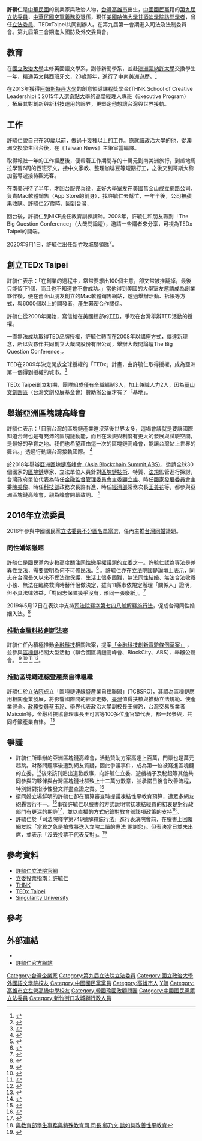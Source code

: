 {{多個問題|
{{autobiography|time=2020-04-22T15:59:46+00:00}}
{{trivia|time=2020-04-22T15:59:46+00:00}}
{{Inappropriate tone|time=2020-02-02T12:36:20+00:00}}
}}
{{DISPLAYTITLE:許毓仁}}
{{Infobox officeholder
| name = 許毓仁<br/><small>Hsu, Yu-Jen</small>
| image name = Hsu Yu-Jen - by Huang Kuan-Ju 02 (cropped).JPG
| imagesize            =
| order1 = {{ROC}}第9屆[[立法委員|立法委員]]
| term_start1 = 2016年2月1日
| term_end1 = 2020年1月31日
| constituency1 = [[全國不分區及僑居國外國民立法委員選舉區|全國不分區及僑居國外國民立法委員選舉區]]
| sex          = 男
| birth_date = {{birth date and age|1978|7|19}}
| birth_place = {{TWN}}[[高雄市|高雄市]]
| death_date =
| death_place  =
| nationality  = {{ROC}}
| party        = {{Kmt}}
| Factions     = 
| spouse      = 
| alma_mater   = 
| educate =
*[[國立政治大學|國立政治大學]]英國語文學系，輔系新聞學系
*[[高雄市立左營高級中學|高雄市立左營高級中學]]
| past =
* [[中華民國空軍|中華民國空軍]]義務役士兵
* THNK 阿姆斯特丹創意領袖學院獎學金
* [[奇點大學|奇點大學]]高階經理人計劃獎學金
* 行政院青年顧問團發起人
* 台北市產發局顧問
* 教育部教育廣播電台諮詢委員
* 台灣金融科技協會發起人
* 教育部國教署諮詢委員
* 英國創意城市顧問Charles L:andry諮詢委員
* PAN Asia Conference 2014 共同策展人
* 經濟部技術處 DOIT 青年創意平台顧問
* [http://tedxtaipei.com/ TEDxTaipei]共同創辦人、策展人
* TEDx 亞洲大使
* 大哉問股份有限公司創辦人
* 立法院（第九屆）委員<br><span style="color: blue;">（2016年2月1日-2020年1月31日）</span>
* [[新竹街口攻城獅|新竹攻城獅 / 新竹街口攻城獅]]領隊
}}

'''許毓仁'''{{BD|1978年|7月19日||}}是[[中華民國|中華民國]]的創業家與政治人物，[[台灣|台灣]][[高雄市|高雄市]]出生，[[中國國民黨|中國國民黨]]籍的[[第九屆立法委員|第九屆立法委員]]，[[中華民國空軍|中華民國空軍]][[義務役|義務役]]退伍，現任[[美國|美國]][[哈佛大學|哈佛大學]][[甘迺迪|甘迺迪]][[學院|學院]][[訪問學者|訪問學者]]，曾任[[立法委員|立法委員]]、TEDxTaipei共同創辦人。在第九屆第一會期進入司法及法制委員會。第九屆第三會期進入國防及外交委員會。

== 教育 ==
在[[國立政治大學|國立政治大學]]主修英國語文學系，副修新聞學系，並赴[[澳洲|澳洲]][[蒙納許大學|蒙納許大學]]交換學生一年，精通英文與西班牙文，23歲那年，進行了中南美洲遊歷。<ref>{{Cite web|url=https://www.itri.org.tw/chi/Content/Publications/contents.aspx?SiteID=1&MmmID=2000&MSid=621022613507472526|title=許毓仁：可以打掉重練人生不能設限|accessdate=2016-08-19|work=工研院中文版|archive-date=2019-05-02|archive-url=https://web.archive.org/web/20190502194931/https://www.itri.org.tw/chi/Content/Publications/contents.aspx?SiteID=1&MmmID=2000&MSid=621022613507472526|dead-url=no}}</ref>

在2013年獲得[[阿姆斯特丹大学|阿姆斯特丹大學]]的創意領導課程獎學金(THNK School of Creative Leadership)；2015年入選[[奇點大學|奇點大學]]的高階經理人專班（Executive Program） ，拓展其對創新與新科技運用的眼界，更堅定他想讓台灣與世界接軌。

== 工作 ==
許毓仁說自己在30歲以前，做過十幾種以上的工作。原就讀政治大學的他，從澳洲交換學生回台後，在《Taiwan News》主筆室當編譯。

取得報社一年的工作經歷後，便帶著工作期間存的十萬元到南美洲旅行，到瓜地馬拉學習6周的西班牙文，接中文家教、整理咖啡豆等短期打工，之後又到哥斯大黎加當導遊接待觀光客。

在南美洲待了半年，才回台服完兵役，正好大學室友在美國舊金山成立網路公司，負責Mac軟體銷售（App Store的前身），找許毓仁去幫忙，一年半後，公司被蘋果收購。許毓仁27歲時，回到台灣，

回台後，許毓仁到NIKE擔任教育訓練講師。2008年，許毓仁和朋友籌劃「The Big Question Conference」（大哉問論壇），邀請一些講者來分享，可視為TEDx Taipei的開端。

2020年9月1日，許毓仁出任[[新竹攻城獅|新竹攻城獅]]領隊<ref>{{cite news |author1=周毓翔 |title=前藍委許毓仁 接任「新竹攻城獅」球隊領隊 |url=https://www.chinatimes.com/realtimenews/20200901005035-260405?chdtv |accessdate=2021-02-23 |work=中國時報 |date=2020-09-01 |archive-date=2021-11-08 |archive-url=https://web.archive.org/web/20211108184520/https://www.chinatimes.com/realtimenews/20200901005035-260405?chdtv |dead-url=no }}</ref>。

== 創立TEDx Taipei ==
許毓仁表示：「在創業的過程中，常常要想出100個主意，卻又常被推翻掉，最後只能留下1個，而且也不知道會不會成功。」當他得到美國的大學室友邀請成為創業夥伴後，便在舊金山朋友創立的Mac軟體銷售網站，透過舉辦活動、拆帳等方式，與6000個以上的開發者，產生緊密合作關係。

許毓仁從2008年開始，寫信給在美國總部的[[TED|TED]]，爭取在台灣舉辦TED活動的授權。

一直無法成功取得TED品牌授權，許毓仁轉而在2008年以講座方式，傳達新理念，所以與夥伴共同創立大哉問股份有限公司，舉辦大哉問論壇The Big Question Conference，。

TED在2009年決定開放全球授權的「TEDx」計畫，由許毓仁取得授權，成為亞洲第一個得到授權的城市。<ref>{{Cite web|url=http://www.cheers.com.tw/article/article.action?id=5032601&page=1|title=TED×Taipei 創辦人 許毓仁：找出自己的聲音，說一個自己的故事 - 總編輯會客室 - 人物 - Cheers快樂工作人雜誌|accessdate=2016-08-19|archive-date=2019-05-04|archive-url=https://web.archive.org/web/20190504100431/https://www.cheers.com.tw/article/article.action?id=5032601&page=1|dead-url=no}}</ref>

TEDx Taipei創立初期，團隊組成僅有全職編制3人，加上兼職人力2人，因為[[華山1914文化創意產業園區|華山文創園區]]（台灣文創發展基金會）贊助辦公室才有了「基地」。

== 舉辦亞洲區塊鏈高峰會 ==
許毓仁表示：「目前台灣的區塊鏈產業還沒落後世界太多，這場會議就是要讓國際知道台灣也是有充沛的區塊鏈動能，而且在法規與制度有更大的發展與試驗空間，是最好的孕育之地。我們也希望藉由這一次的區塊鏈高峰會，能讓台灣站上世界的舞台。」透過行動讓台灣接軌國際。
<ref>{{Cite web|url=https://www.inside.com.tw/2018/06/28/asia-blockchain-summit|title=許毓仁：Asia Blockchain Summit 是場區塊鏈群聚台灣的「華山論劍」-INSIDE|accessdate=2018-06-28|archive-date=2018-07-26|archive-url=https://web.archive.org/web/20180726134926/https://www.inside.com.tw/2018/06/28/asia-blockchain-summit|dead-url=no}}</ref>

於2018年舉辦[https://web.archive.org/web/20180726140703/https://abasummit.co/ 亞洲區塊鏈高峰會（Asia Blockchain Summit,ABS）]，邀請全球30個國家的[[區塊鏈|區塊鏈]]專家、立法單位人員針對[[區塊鏈|區塊鏈]][[技術|技術]]、特質、[[法規|法規]]監管進行探討，台灣政府單位代表為時任[[中華民國金融監督管理委員會|金融監督管理委員會]]主委[[顧立雄|顧立雄]]、時任[[中華民國國家發展委員會|國家發展委員會]]主委[[陳美伶|陳美伶]]、時任[[中華民國科技部|科技部]]政務次長許有進、時任[[中華民國經濟部|經濟部]]常務次長[[王美花|王美花]]等，都參與亞洲區塊鏈高峰會，親為峰會開幕致詞。
<ref>{{Cite web|url=https://money.udn.com/money/story/5612/3229790|title=區塊鏈高峰會開幕 30國專家齊聚-經濟日報|accessdate=2018-07-02|archive-date=2019-05-02|archive-url=https://web.archive.org/web/20190502193812/https://money.udn.com/money/story/5612/3229790|dead-url=no}}</ref>

== 2016年立法委員 ==
2016年參與中國國民黨[[2016年中華民國立法委員選舉|立法委員不分區名單]]當選，任內主推[[台灣同婚|台灣同婚]]議題。
=== 同性婚姻議題 ===
許毓仁是國民黨內少數高度關注[[同性戀平權|同性戀平權]]議題的立委之一。許毓仁認為專法是差異性立法，需要說明為何不可修民法。<ref>{{Cite web|url=https://www.mpweekly.com/culture/lgbt-%E5%90%8C%E5%BF%97%E5%B9%B3%E6%AC%8A-%E5%90%8C%E6%80%A7%E5%A9%9A%E5%A7%BB-33985|accessdate=2017-05-24|title=【許毓仁・專訪】 一場未完的仗：爭取平等同性婚姻 先要向專法說不|archive-date=2021-01-16|archive-url=https://web.archive.org/web/20210116232104/https://www.mpweekly.com/culture/lgbt-%E5%90%8C%E5%BF%97%E5%B9%B3%E6%AC%8A-%E5%90%8C%E6%80%A7%E5%A9%9A%E5%A7%BB-33985|dead-url=no}}</ref>
。許毓仁亦在立法院國是論壇上表示，同志在台灣長久以來不受法律保護，生活上很多困難，無法[[同性結婚|同性結婚]]、無法合法收養小孩、無法在臨終救濟時替伴侶做決定，雖有11縣市依規定辦理「關係人」證明，但不具法律效益，「對同志保障幾乎沒有，形同一張廢紙」。<ref>{{Cite web|url=http://udn.com/news/story/1/2038252|title=修法挺婚姻平權 許毓仁：成為台灣驕傲|accessdate=2016-10-28|archive-date=2019-05-17|archive-url=https://web.archive.org/web/20190517145458/https://udn.com/news/story/1/2038252|dead-url=no}}</ref>

2019年5月17日在表決中支持[[司法院釋字第七四八號解釋施行法|司法院釋字第七四八號解釋施行法]]，促成台灣同性婚姻入法。<ref>{{cite news|title=影／「同性二人結婚登記」蔣萬安7藍委投贊成　林岱樺13綠委跑票|url=https://www.ettoday.net/news/20190517/1446791.htm|author=政治中心|agency=ETtoday新聞雲|date=2019-05-17|accessdate=2019-05-17|archive-date=2019-05-17|archive-url=https://web.archive.org/web/20190517091839/https://www.ettoday.net/news/20190517/1446791.htm|dead-url=no}}</ref>

=== [https://newtalk.tw/news/view/2017-11-04/102799 推動金融科技創新法案] {{Wayback|url=https://newtalk.tw/news/view/2017-11-04/102799 |date=20190502162648 }} ===
許毓仁任內積極推動[[金融科技|金融科技]]相關法案，提案[https://misq.ly.gov.tw/MISQ//IQuery/misq5000QueryBillDetail.action?billNo=1061019070201600 「金融科技創新實驗條例草案」] {{Wayback|url=https://misq.ly.gov.tw/MISQ//IQuery/misq5000QueryBillDetail.action?billNo=1061019070201600 |date=20201205092831 }}，並參與[[區塊鏈|區塊鏈]]相關大型活動（聯合國區塊鏈高峰會、BlockCity、ABS）、舉辦公聽會。
<ref>{{Cite web|url=http://www.chinatimes.com/newspapers/20180618000358-260110|title=推法定數位貨幣 央行評估可行性-中國時報|accessdate=2018-06-18|archive-date=2019-05-03|archive-url=https://web.archive.org/web/20190503201027/https://www.chinatimes.com/newspapers/20180618000358-260110|dead-url=no}}</ref>
<ref>{{Cite web|url=https://money.udn.com/money/story/5635/3098637|title=BlockCity台灣大型區塊鏈盛會3/31至4/1展開-經濟日報|accessdate=2018-04-20|archive-date=2019-05-02|archive-url=https://web.archive.org/web/20190502140001/https://money.udn.com/money/story/5635/3098637|dead-url=no}}</ref>
<ref>{{Cite web|url=https://money.udn.com/money/story/5635/3237719|title=區塊鏈高峰會 思偉達創新應用成焦點-經濟日報|accessdate=2018-07-06|archive-date=2019-05-02|archive-url=https://web.archive.org/web/20190502232148/https://money.udn.com/money/story/5635/3237719|dead-url=no}}</ref>
<ref>{{Cite web|url=https://www.jhsu.tw/%e5%85%ac%e8%81%bd%e6%9c%83%e8%b3%aa%e8%a9%a2/%e5%85%ac%e8%81%bd%e6%9c%83-%e2%88%95-%e5%8d%80%e5%a1%8a%e9%8f%88%e4%b9%8b%e6%87%89%e7%94%a8%e8%88%87%e7%99%bc%e5%b1%95/|title=公聽會 區塊鏈之應用與發展-許毓仁辦公室|accessdate=2017-02-02|archive-url=https://web.archive.org/web/20180726140540/https://www.jhsu.tw/%e5%85%ac%e8%81%bd%e6%9c%83%e8%b3%aa%e8%a9%a2/%e5%85%ac%e8%81%bd%e6%9c%83-%e2%88%95-%e5%8d%80%e5%a1%8a%e9%8f%88%e4%b9%8b%e6%87%89%e7%94%a8%e8%88%87%e7%99%bc%e5%b1%95/|archive-date=2018-07-26|dead-url=yes}}</ref>。

=== 推動區塊鏈連線暨產業自律組織 ===
許毓仁於[[立法院|立法院]]成立「區塊鏈連線暨產業自律聯盟」(TCBSRO)，其認為區塊鏈應用相關產業發展，將影響國際間的經濟走勢，[[臺灣|臺灣]]值得扶植與推動立法規範、使產業健全。[[政務委員_(中華民國)|政務委員]][[蔡玉玲|蔡玉玲]]、學界代表政治大學副校長王儷玲，台灣交易所業者Maicoin等，金融科技協會理事長王可言等100多位產官學代表，都一起參與，共同呼籲產業自律。
<ref>{{Cite web|url=http://www.chinatimes.com/realtimenews/20180522002508-260410|title=區塊鏈連線暨產業自律組織 立法院推動成立-中時電子報|accessdate=2018-05-22|archive-date=2019-05-04|archive-url=https://web.archive.org/web/20190504164643/https://www.chinatimes.com/realtimenews/20180522002508-260410|dead-url=no}}</ref>

== 爭議 ==
* 許毓仁所舉辦的亞洲區塊鏈高峰會，活動贊助方案高達上百萬，門票也是萬元起跳。財務問題事後遭到網友質疑，因此爭議事件，成為第一位被寫進區塊鏈的立委。<ref>{{Cite web|title=許毓仁成為第一位被寫入區塊鏈的立委，遭質疑 ABS 的贊助費用到哪去？|url=https://www.inside.com.tw/article/13425-fraudulent-sponsorship-fees|work=INSIDE|accessdate=2019-02-23|language=zh-TW|archive-date=2019-10-25|archive-url=https://web.archive.org/web/20191025072220/https://www.inside.com.tw/article/13425-fraudulent-sponsorship-fees|dead-url=no}}</ref>後來該刊貼出道歉啟事，向許毓仁立委、遊戲橘子及秘銀等其他共同參與的夥伴與台灣區塊鏈社群致上十二萬分歉意，並承諾日後會改善流程，特別針對指涉性發文詳盡查證之責。<ref>{{Cite web|title=INSIDE 道歉啟事(《許毓仁成為第一位被寫入區塊鏈的立委，遭質疑 ABS 的贊助費用到哪去？》)|url=https://www.inside.com.tw/article/13493-sorry|language=zh-TW|access-date=2019-10-25|archive-date=2019-10-25|archive-url=https://web.archive.org/web/20191025072208/https://www.inside.com.tw/article/13493-sorry|dead-url=no}}</ref>
* 挺同婚立場鮮明的許毓仁卻在預算審查時提議凍結性平教育預算，遭眾多網友砲轟言行不一。<ref>{{Cite web|title=表態挺同卻凍結性平預算！國民黨這立委遭譏「政治出櫃」|url=https://tw.appledaily.com/new/realtime/20190111/1499072/|work=蘋果日報|accessdate=2019-02-23|language=zh-TW}}</ref>事後許毓仁以臉書的方式說明當初凍結經費的初衷是對行政部門有更深的期許<ref>{{Cite web |url=https://www.facebook.com/1687718864773417/posts/2239926376219327 |title=凍結不是反對，而是期許行政單位能夠更積極提出辦法 |access-date=2019-10-25 |archive-date=2019-11-08 |archive-url=https://web.archive.org/web/20191108175704/https://www.facebook.com/1687718864773417/posts/2239926376219327/ |dead-url=no }}</ref>，並以直播的方式紀錄對教育部該項政策的支持<ref>[https://www.facebook.com/congress.jason/videos/271224673572106/ 與教育部學生事務與特殊教育司 司長 鄭乃文 談如何改善性平教育]</ref>。
* 許毓仁於「司法院釋字第748號解釋施行法」進行表決院會前，在臉書上回覆網友說「當務之急是搶救將送入立院二讀的專法 謝謝您」。但表決當日並未出席，並表示「沒去投票不代表反對」。<ref>{{Cite web |url=https://tw.news.yahoo.com/%E8%A1%A8%E6%85%8B%E6%8C%BA%E5%90%8C%E5%A9%9A%E5%8D%BB%E6%9C%AA%E5%87%BA%E5%B8%AD%E7%AB%8B%E9%99%A2%E8%A1%A8%E6%B1%BA-%E8%A8%B1%E6%AF%93%E4%BB%81-%E6%B2%92%E5%8E%BB%E6%8A%95%E7%A5%A8%E4%B8%8D%E4%BB%A3%E8%A1%A8%E5%8F%8D%E5%B0%8D-132001114.html |title=表態挺同婚卻未出席立院表決 許毓仁：沒去投票不代表反對 |access-date=2019-03-05 |archive-date=2021-01-24 |archive-url=https://web.archive.org/web/20210124202227/https://tw.news.yahoo.com/%E8%A1%A8%E6%85%8B%E6%8C%BA%E5%90%8C%E5%A9%9A%E5%8D%BB%E6%9C%AA%E5%87%BA%E5%B8%AD%E7%AB%8B%E9%99%A2%E8%A1%A8%E6%B1%BA-%E8%A8%B1%E6%AF%93%E4%BB%81-%E6%B2%92%E5%8E%BB%E6%8A%95%E7%A5%A8%E4%B8%8D%E4%BB%A3%E8%A1%A8%E5%8F%8D%E5%B0%8D-132001114.html |dead-url=no }}</ref>

== 參考資料 ==
*[http://www.ly.gov.tw/03_leg/0301_main/legIntro.action?lgno=00058&stage=9 許毓仁立法院官網] {{Wayback|url=http://www.ly.gov.tw/03_leg/0301_main/legIntro.action?lgno=00058&stage=9 |date=20170802084907 }}
*[http://vote.ly.g0v.tw/legislator/info/1827/9/ 立委投票指南：許毓仁] {{Wayback|url=http://vote.ly.g0v.tw/legislator/info/1827/9/ |date=20190504183735 }}
* [http://www.thnk.org/ THNK] {{Wayback|url=http://www.thnk.org/ |date=20210423071623 }} 
* [https://web.archive.org/web/20140903052844/http://tedxtaipei.com/ TEDx Taipei]
* [https://su.org/programs/executive-program/ Singularity University] {{Wayback|url=https://su.org/programs/executive-program/ |date=20190627105044 }}

== 參考 ==
{{reflist}}

== 外部連結 ==
{{Sister project links|許毓仁 |wikt=no |c=Hsu, Yu-Jen |n=no |q=許毓仁 |s=no |b=no |v=no}}
* {{facebook|congress.jason}}
* [https://web.archive.org/web/20171013172243/https://www.jhsu.tw/ 許毓仁官方網站] 

{{中華民國第九屆立法委員}}
{{臺灣社會運動|性別平等運動}}
{{臺灣同性婚姻法制化}}
{{DEFAULTSORT:Hsu許}}
[[Category:台灣企業家|Category:台灣企業家]]
[[Category:第九屆立法院立法委員|Category:第九屆立法院立法委員]]
[[Category:國立政治大學外國語文學院校友|Category:國立政治大學外國語文學院校友]]
[[Category:中國國民黨黨員|Category:中國國民黨黨員]]
[[Category:高雄市人|Category:高雄市人]]
[[Category:许姓|Y毓]]
[[Category:高雄市立左營高級中學校友|Category:高雄市立左營高級中學校友]]
[[Category:韓國瑜國政顧問團|Category:韓國瑜國政顧問團]]
[[Category:中國國民黨籍立法委員|Category:中國國民黨籍立法委員]]
[[Category:新竹街口攻城獅行政人員|Category:新竹街口攻城獅行政人員]]